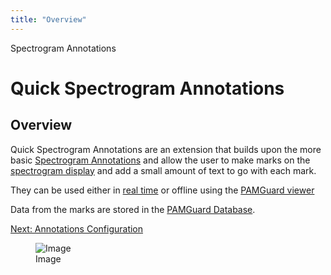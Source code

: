 ```yaml
---
title: "Overview"
---
```

 Spectrogram Annotations  

Quick Spectrogram Annotations
=============================

Overview
--------

Quick Spectrogram Annotations are an extension that builds upon the more basic [Spectrogram Annotations](../../spectrogramannotations/docs/spectrogramannotations.html) and allow the user to make marks on the [spectrogram display]( spectrogramdisplayhelp=) and add a small amount of text to go with each mark.

They can be used either in [real time](../../../overview/PamMasterHelp/docs/normalMode.html) or offline using the [PAMGuard viewer](../../../overview/PamMasterHelp/docs/viewerMode.html)

Data from the marks are stored in the [PAMGuard Database](../../generalDatabaseHelp/docs/database_database.html).

[Next: Annotations Configuration](adding.html)

![Image](./images/annotations.png)